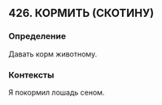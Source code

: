 ## 426. КОРМИТЬ (СКОТИНУ)
### Определение
Давать корм животному.

### Контексты
Я покормил лошадь сеном.

